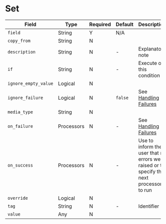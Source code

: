 # Set

|Field|Type|Required|Default|Description|
|---|---|---|---|---|
|`field`|String|Y|N/A||
|`copy_from`|String|N|||
|`description`|String|N|-|Explanatory note|
|`if`|String|N|-|Execute on this condition|
|`ignore_empty_value`|Logical|N|||
|`ignore_failure`|Logical|N|`false`|See [Handling Failures](../handling-failures.mdx)|
|`media_type`|String|N|||
|`on_failure`|Processors|N|-|See [Handling Failures](../handling-failures.mdx)|
|`on_success`|Processors|N|-|Use to inform the user that no errors were raised or to specify the next processor to run|
|`override`|Logical|N|||
|`tag`|String|N|-|Identifier|
|`value`|Any|N|||
